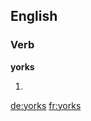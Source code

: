==English==

===Verb===
'''yorks'''

# {{en-third-person singular of|york}}

[[de:yorks]]
[[fr:yorks]]